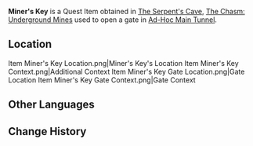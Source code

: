 {{Item Infobox
|id           = 101631
|image        = Item Miner's Key.png
|type         = Quest Items
|description  = Such keys are commonly found in the mines, but one wonders why it would appear here.
|source1      = Found in [[The Serpent's Cave]]
}}
'''Miner's Key''' is a Quest Item obtained in [[The Serpent's Cave]], [[The Chasm: Underground Mines]] used to open a gate in [[Ad-Hoc Main Tunnel]].

==Location==
<gallery hideaddbutton="true" captionalign="center">
Item Miner's Key Location.png|Miner's Key's Location
Item Miner's Key Context.png|Additional Context
Item Miner's Key Gate Location.png|Gate Location
Item Miner's Key Gate Context.png|Gate Context
</gallery>

==Other Languages==
{{Other Languages|default_hidden = 1
|en      = Miner's Key
|zhs     = 矿工的钥匙
|zhs_rm  = Kuànggōng de Yàoshi
|zht     = 礦工的鑰匙
|zht_rm  = Kuànggōng de Yàoshi
|ja      = 鉱夫の鍵
|ja_rm   = Koufu no Kagi
|ko      = 광부의 열쇠
|ko_rm   = 
|es      = Llave de minero
|fr      = Clé de mineur
|ru      = Ключ шахтёра
|th      = กุญแจคนงานเหมือง
|th_rm   = 
|vi      = Chìa Khóa Của Thợ Mỏ
|de      = Schlüssel der Bergleute
|id      = Kunci Penambang
|pt      = Chave de Minerador
}}

==Change History==
{{Change History|2.6}}